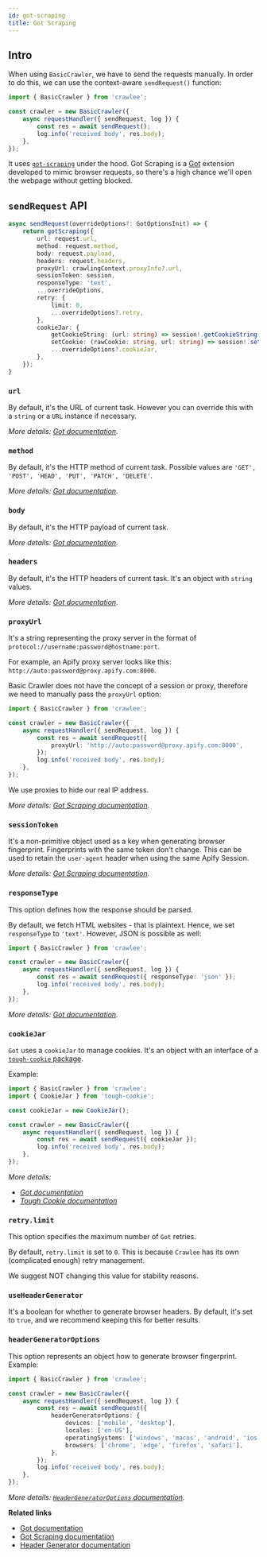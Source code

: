 ```yaml
---
id: got-scraping
title: Got Scraping
---
```


## Intro

When using `BasicCrawler`, we have to send the requests manually. In order to do this, we can use the context-aware `sendRequest()` function:

```ts
import { BasicCrawler } from 'crawlee';

const crawler = new BasicCrawler({
    async requestHandler({ sendRequest, log }) {
        const res = await sendRequest();
        log.info('received body', res.body);
    },
});
```

It uses [`got-scraping`](https://github.com/apify/got-scraping) under the hood.
Got Scraping is a [Got](https://github.com/sindresorhus/got) extension developed to mimic browser requests, so there's a high chance we'll open the webpage without getting blocked.

## `sendRequest` API

```ts
async sendRequest(overrideOptions?: GotOptionsInit) => {
    return gotScraping({
        url: request.url,
        method: request.method,
        body: request.payload,
        headers: request.headers,
        proxyUrl: crawlingContext.proxyInfo?.url,
        sessionToken: session,
        responseType: 'text',
        ...overrideOptions,
        retry: {
            limit: 0,
            ...overrideOptions?.retry,
        },
        cookieJar: {
            getCookieString: (url: string) => session!.getCookieString(url),
            setCookie: (rawCookie: string, url: string) => session!.setCookie(rawCookie, url),
            ...overrideOptions?.cookieJar,
        },
    });
}
```

### `url`

By default, it's the URL of current task. However you can override this with a `string` or a `URL` instance if necessary.

*More details: [Got documentation](https://github.com/sindresorhus/got/blob/main/documentation/2-options.md#url).*

### `method`

By default, it's the HTTP method of current task. Possible values are `'GET', 'POST', 'HEAD', 'PUT', 'PATCH', 'DELETE'`.

*More details: [Got documentation](https://github.com/sindresorhus/got/blob/main/documentation/2-options.md#method).*

### `body`

By default, it's the HTTP payload of current task.

*More details: [Got documentation](https://github.com/sindresorhus/got/blob/main/documentation/2-options.md#body).*

### `headers`

By default, it's the HTTP headers of current task. It's an object with `string` values.

*More details: [Got documentation](https://github.com/sindresorhus/got/blob/main/documentation/2-options.md#headers).*

### `proxyUrl`

It's a string representing the proxy server in the format of `protocol://username:password@hostname:port`.

For example, an Apify proxy server looks like this: `http://auto:password@proxy.apify.com:8000`.

Basic Crawler does not have the concept of a session or proxy, therefore we need to manually pass the `proxyUrl` option:

```ts
import { BasicCrawler } from 'crawlee';

const crawler = new BasicCrawler({
    async requestHandler({ sendRequest, log }) {
        const res = await sendRequest({
            proxyUrl: 'http://auto:password@proxy.apify.com:8000',
        });
        log.info('received body', res.body);
    },
});
```

We use proxies to hide our real IP address.

*More details: [Got Scraping documentation](https://github.com/apify/got-scraping#proxyurl).*

### `sessionToken`

It's a non-primitive object used as a key when generating browser fingerprint. Fingerprints with the same token don't change.
This can be used to retain the `user-agent` header when using the same Apify Session.

*More details: [Got Scraping documentation](https://github.com/apify/got-scraping#sessiontoken).*

### `responseType`

This option defines how the response should be parsed.

By default, we fetch HTML websites - that is plaintext. Hence, we set `responseType` to `'text'`. However, JSON is possible as well:

```ts
import { BasicCrawler } from 'crawlee';

const crawler = new BasicCrawler({
    async requestHandler({ sendRequest, log }) {
        const res = await sendRequest({ responseType: 'json' });
        log.info('received body', res.body);
    },
});
```

*More details: [Got documentation](https://github.com/sindresorhus/got/blob/main/documentation/2-options.md#responsetype).*

### `cookieJar`

`Got` uses a `cookieJar` to manage cookies. It's an object with an interface of a [`tough-cookie` package](https://github.com/salesforce/tough-cookie).

Example:

```ts
import { BasicCrawler } from 'crawlee';
import { CookieJar } from 'tough-cookie';

const cookieJar = new CookieJar();

const crawler = new BasicCrawler({
    async requestHandler({ sendRequest, log }) {
        const res = await sendRequest({ cookieJar });
        log.info('received body', res.body);
    },
});
```

*More details:*
- *[Got documentation](https://github.com/sindresorhus/got/blob/main/documentation/2-options.md#cookiejar)*
- *[Tough Cookie documentation](https://github.com/salesforce/tough-cookie#cookiejarstore-options)*

### `retry.limit`

This option specifies the maximum number of `Got` retries.

By default, `retry.limit` is set to `0`. This is because `Crawlee` has its own (complicated enough) retry management.

We suggest NOT changing this value for stability reasons.

### `useHeaderGenerator`

It's a boolean for whether to generate browser headers. By default, it's set to `true`, and we recommend keeping this for better results.

### `headerGeneratorOptions`

This option represents an object how to generate browser fingerprint. Example:

```ts
import { BasicCrawler } from 'crawlee';

const crawler = new BasicCrawler({
    async requestHandler({ sendRequest, log }) {
        const res = await sendRequest({
            headerGeneratorOptions: {
                devices: ['mobile', 'desktop'],
                locales: ['en-US'],
                operatingSystems: ['windows', 'macos', 'android', 'ios'],
                browsers: ['chrome', 'edge', 'firefox', 'safari'],
            },
        });
        log.info('received body', res.body);
    },
});
```

*More details: [`HeaderGeneratorOptions` documentation](https://apify.github.io/fingerprint-suite/api/fingerprint-generator/interface/HeaderGeneratorOptions/).*

**Related links**

- [Got documentation](https://github.com/sindresorhus/got#documentation)
- [Got Scraping documentation](https://github.com/apify/got-scraping)
- [Header Generator documentation](https://apify.github.io/fingerprint-suite/docs/guides/fingerprint-generator/)

